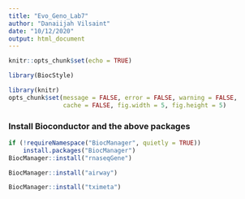 ```yaml
---
title: "Evo_Geno_Lab7"
author: "Danaiijah Vilsaint"
date: "10/12/2020"
output: html_document
---
```


```r
knitr::opts_chunk$set(echo = TRUE)
```
```r
library(BiocStyle)
```

```r
library(knitr)
opts_chunk$set(message = FALSE, error = FALSE, warning = FALSE,
               cache = FALSE, fig.width = 5, fig.height = 5)
```
### Install Bioconductor and the above packages
```r
if (!requireNamespace("BiocManager", quietly = TRUE))
    install.packages("BiocManager")
BiocManager::install("rnaseqGene")
```
```r
BiocManager::install("airway")
```
```r
BiocManager::install("tximeta")
```














